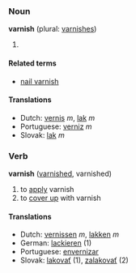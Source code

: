 ===Noun===
'''varnish''' (plural: [[varnishes]])

#{{stub}}

====Related terms====
*[[nail varnish]]

====Translations====
*Dutch: [[vernis]] ''m'', [[lak]] ''m''
*Portuguese: [[verniz]] ''m''
*Slovak: [[lak#Slovak|lak]] ''m''

===Verb===
'''varnish''' ([[varnished]], varnished)

# to [[apply]] varnish
# to [[cover up]] with varnish

====Translations====
*Dutch: [[vernissen]] ''m'', [[lakken]] ''m''
*German: [[lackieren]] (1)
*Portuguese: [[envernizar]]
*Slovak: [[lakovať]] (1), [[zalakovať]] (2)